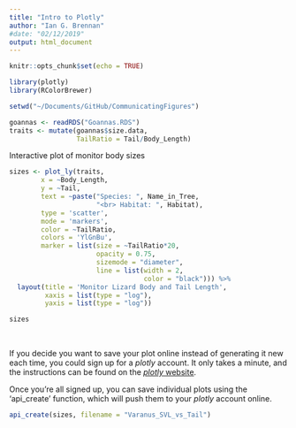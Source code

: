 ```yaml
---
title: "Intro to Plotly"
author: "Ian G. Brennan"
#date: "02/12/2019"
output: html_document
---
```


```r
knitr::opts_chunk$set(echo = TRUE)
```


```r
library(plotly)
library(RColorBrewer)
```

```r
setwd("~/Documents/GitHub/CommunicatingFigures")
```

```r
goannas <- readRDS("Goannas.RDS")
traits <- mutate(goannas$size.data,
                 TailRatio = Tail/Body_Length)
```

Interactive plot of monitor body sizes
```r
sizes <- plot_ly(traits, 
        x = ~Body_Length, 
        y = ~Tail, 
        text = ~paste("Species: ", Name_in_Tree,
                      "<br> Habitat: ", Habitat), 
        type = 'scatter', 
        mode = 'markers', 
        color = ~TailRatio, 
        colors = 'YlGnBu',
        marker = list(size = ~TailRatio*20, 
                      opacity = 0.75, 
                      sizemode = "diameter",
                      line = list(width = 2, 
                                  color = "black"))) %>%
  layout(title = 'Monitor Lizard Body and Tail Length',
         xaxis = list(type = "log"),
         yaxis = list(type = "log"))
```

```r
sizes
```

\  

If you decide you want to save your plot online instead of generating it new each time, you could sign up for a *plotly* account. It only takes a minute, and the instructions can be found on the [*plotly* website](https://plot.ly/r/getting-started/).  

Once you're all signed up, you can save individual plots using the 'api_create' function, which will push them to your *plotly* account online.
```r
api_create(sizes, filename = "Varanus_SVL_vs_Tail")
```
